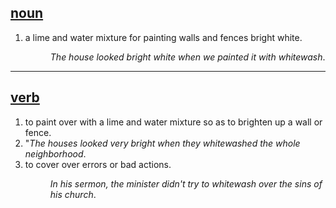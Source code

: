 == [[noun]] ==

# a lime and water mixture for painting walls and fences bright white.
#:''The house looked bright white when we painted it with whitewash''.

----

== [[verb]] ==
# to paint over with a lime and water mixture so as to brighten up a wall or fence.
#"''The houses looked very bright when they whitewashed the whole neighborhood''.
# to cover over errors or bad actions.
#:''In his sermon, the minister didn't try to whitewash over the sins of his church''.